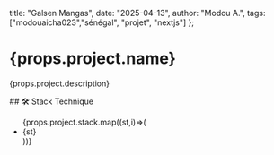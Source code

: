   title: "Galsen Mangas",
  date: "2025-04-13",
  author: "Modou A.",
  tags: ["modouaicha023","sénégal", "projet", "nextjs"]
};

# {props.project.name}
<p>{props.project.description}</p>
## 🛠️ Stack Technique

<ul>
{props.project.stack.map((st,i)=>(
    <li key={i}>{st}</li>
))}
</ul>